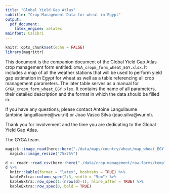 ```yaml
---
title: "Global Yield Gap Atlas"
subtitle: "Crop Management Data for wheat in Egypt"
output:
  pdf_document:
    latex_engine: xelatex
mainfont: Calibri
---
```


```r
knitr::opts_chunk$set(echo = FALSE)
library(magrittr)
```

This document is the companion document of the Global Yield Gap Atlas crop management form entitled: 
`GYGA_cropm_form_wheat_EGY.xlsx`. It includes a map of all the weather stations that will be used to perform yield gap estimation in Egypt for wheat as well as a table referencing all crop management parameters. The later table serves as a manual for `GYGA_cropm_form_wheat_EGY.xlsx`. It contains the name of all parameters, their detailed description and the format in which the data should be filled in. 

If you have any questions, please contact Antoine Langullaume (antoine.languillaume@wur.nl) or Joao Vasco Silva (joao.silva@wur.nl).

Thank you for involvement and the time you are dedicating to the Global Yield Gap Atlas.

The GYGA team.


```r
magick::image_read(here::here("./data/maps/country/wheat/map_wheat_EGY.png")) %>%
  magick::image_resize("75x75%")
```



```r
d <- readr::read_csv(here::here("./data/crop-management/raw-forms/template/cropm_manual.csv"))
d %>%
  knitr::kable(format = "latex", booktabs = TRUE) %>%
  kableExtra::column_spec(2:3, width = "5cm") %>%
  kableExtra::row_spec(1:(nrow(d)-1), hline_after = TRUE) %>%
  kableExtra::row_spec(0, bold = TRUE)
```

